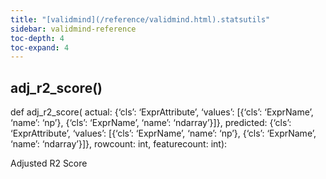 ```yaml
---
title: "[validmind](/reference/validmind.html).statsutils"
sidebar: validmind-reference
toc-depth: 4
toc-expand: 4
---
```


## adj_r2_score[()]{.muted}

<!-- function.qmd.jinja2 - function signature -->

::: {.signature}

<span class="signature">
<span class="kw">def</span> <span class="name">adj_r2_score</span>(
    <span class="param"><span class="n">actual</span><span class="p">:</span> <span class="n">{'cls': 'ExprAttribute', 'values': [{'cls': 'ExprName', 'name': 'np'}, {'cls': 'ExprName', 'name': 'ndarray'}]}</span></span>,    <span class="param"><span class="n">predicted</span><span class="p">:</span> <span class="n">{'cls': 'ExprAttribute', 'values': [{'cls': 'ExprName', 'name': 'np'}, {'cls': 'ExprName', 'name': 'ndarray'}]}</span></span>,    <span class="param"><span class="n">rowcount</span><span class="p">:</span> <span class="n">int</span></span>,    <span class="param"><span class="n">featurecount</span><span class="p">:</span> <span class="n">int</span></span>):</span>
</span>

:::

Adjusted R2 Score
